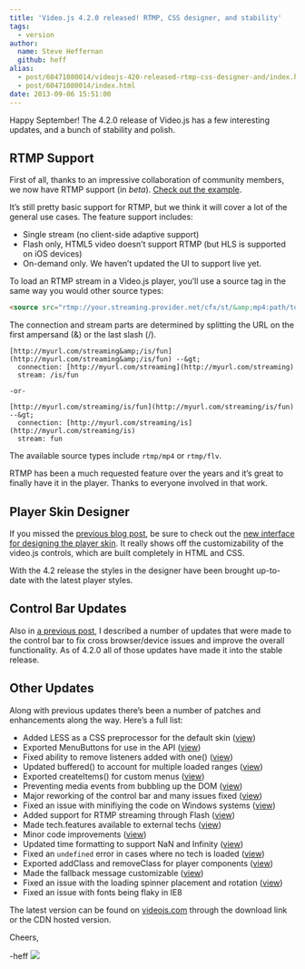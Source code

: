 ```yaml
---
title: 'Video.js 4.2.0 released! RTMP, CSS designer, and stability'
tags:
  - version
author:
  name: Steve Heffernan
  github: heff
alias:
  - post/60471080014/videojs-420-released-rtmp-css-designer-and/index.html
  - post/60471080014/index.html
date: 2013-09-06 15:51:00
---
```


Happy September! The 4.2.0 release of Video.js has a few interesting updates, and a bunch of stability and polish.

## RTMP Support

First of all, thanks to an impressive collaboration of community members, we now have RTMP support (in _beta_). [Check out the example](http://jsbin.com/cayake).

It&rsquo;s still pretty basic support for RTMP, but we think it will cover a lot of the general use cases. The feature support includes:

*   Single stream (no client-side adaptive support)
*   Flash only, HTML5 video doesn&rsquo;t support RTMP (but HLS is supported on iOS devices)
*   On-demand only. We haven&rsquo;t updated the UI to support live yet.

To load an RTMP stream in a Video.js player, you&rsquo;ll use a source tag in the same way you would other source types:

```html
<source src="rtmp://your.streaming.provider.net/cfx/st/&amp;mp4:path/to/video.mp4" type="rtmp/mp4">
```

The connection and stream parts are determined by splitting the URL on the first ampersand (&amp;) or the last slash (/).

```
[http://myurl.com/streaming&amp;/is/fun](http://myurl.com/streaming&amp;/is/fun) --&gt;
  connection: [http://myurl.com/streaming](http://myurl.com/streaming)
  stream: /is/fun

-or-

[http://myurl.com/streaming/is/fun](http://myurl.com/streaming/is/fun) --&gt;
  connection: [http://myurl.com/streaming/is](http://myurl.com/streaming/is)
  stream: fun
```

The available source types include `rtmp/mp4` or `rtmp/flv`.

RTMP has been a much requested feature over the years and it&rsquo;s great to finally have it in the player. Thanks to everyone involved in that work.

## Player Skin Designer

If you missed the [previous blog post](/blog/new-player-skin-designer-for-video-js), be sure to check out the [new interface for designing the player skin](http://designer.videojs.com). It really shows off the customizability of the video.js controls, which are built completely in HTML and CSS.

With the 4.2 release the styles in the designer have been brought up-to-date with the latest player styles.

## Control Bar Updates

Also in [a previous post](/blog/new-player-skin-designer-for-video-js), I described a number of updates that were made to the control bar to fix cross browser/device issues and improve the overall functionality. As of 4.2.0 all of those updates have made it into the stable release.

## Other Updates

Along with previous updates there&rsquo;s been a number of patches and enhancements along the way. Here&rsquo;s a full list:

*   Added LESS as a CSS preprocessor for the default skin ([view](https://github.com/videojs/video.js/pull/644))
*   Exported MenuButtons for use in the API ([view](https://github.com/videojs/video.js/pull/648))
*   Fixed ability to remove listeners added with one() ([view](https://github.com/videojs/video.js/pull/659))
*   Updated buffered() to account for multiple loaded ranges ([view](https://github.com/videojs/video.js/pull/643))
*   Exported createItems() for custom menus ([view](https://github.com/videojs/video.js/pull/654))
*   Preventing media events from bubbling up the DOM ([view](https://github.com/videojs/video.js/pull/630))
*   Major reworking of the control bar and many issues fixed ([view](https://github.com/videojs/video.js/pull/672))
*   Fixed an issue with minifiying the code on Windows systems ([view](https://github.com/videojs/video.js/pull/683))
*   Added support for RTMP streaming through Flash ([view](https://github.com/videojs/video.js/pull/605))
*   Made tech.features available to external techs ([view](https://github.com/videojs/video.js/pull/705))
*   Minor code improvements ([view](https://github.com/videojs/video.js/pull/706))
*   Updated time formatting to support NaN and Infinity ([view](https://github.com/videojs/video.js/pull/627))
*   Fixed an `undefined` error in cases where no tech is loaded ([view](https://github.com/videojs/video.js/pull/632))
*   Exported addClass and removeClass for player components ([view](https://github.com/videojs/video.js/pull/661))
*   Made the fallback message customizable ([view](https://github.com/videojs/video.js/pull/638))
*   Fixed an issue with the loading spinner placement and rotation ([view](https://github.com/videojs/video.js/pull/694))
*   Fixed an issue with fonts being flaky in IE8

The latest version can be found on [videojs.com](http://www.videojs.com) through the download link or the CDN hosted version.

Cheers,

-heff
![](http://feeds.feedburner.com/~r/video-js/~4/V_IGILu3P_0)
